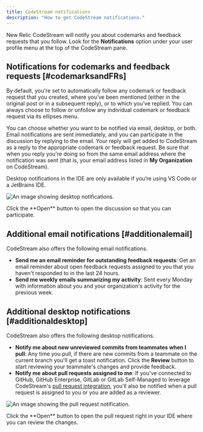 ```yaml
---
title: CodeStream notifications
description: "How to get CodeStream notifications."
---
```




New Relic CodeStream will notify you about codemarks and feedback requests that you follow. Look for the **Notifications** option under your user profile menu at the top of the CodeStream pane.

## Notifications for codemarks and feedback requests [#codemarksandFRs]

By default, you're set to automatically follow any codemark or feedback request that you created, where you’ve been mentioned (either in the original post or in a subsequent reply), or to which you’ve replied. You can always choose to follow or unfollow any individual codemark or feedback request via its ellipses menu.

You can choose whether you want to be notified via email, desktop, or both. Email notifications are sent immediately, and you can participate in the
discussion by replying to the email. Your reply will get added to CodeStream as a reply to the appropriate codemark or feedback request. Be sure that when you reply you're doing so from the same email address where the notification was sent (that is, your email address listed in **My Organization** on CodeStream).

Desktop notifications in the IDE are only available if you’re using VS Code or a JetBrains IDE.

<img
  title="Desktop notifications"
  alt="An image showing desktop notifications."
  src={codestreamCodestreamDesktopNotification}
/>

<figcaption>
  Click the **Open** button to open the discussion so that you can participate.
</figcaption>

## Additional email notifications [#additionalemail]

CodeStream also offers the following email notifications.

* **Send me an email reminder for outstanding feedback requests**: Get an email reminder about open feedback requests assigned to you that you haven't responded to in the last 24 hours.
* **Send me weekly emails summarizing my activity**: Sent every Monday with information about you and your organization's activity for the previous week.

## Additional desktop notifications [#additionaldesktop]

CodeStream also offers the following desktop notifications.

* **Notify me about new unreviewed commits from teammates when I pull**: Any time you pull, if there are new commits from a teammate on the current branch you'll get a toast notification. Click the **Review** button to start reviewing your teammate's changes and provide feedback.
* **Notify me about pull requests assigned to me**: If you've connected to GitHub, GitHub Enterprise, GitLab or GitLab Self-Managed to leverage CodeStream's [pull request integration](/docs/codestream/how-use-codestream/pull-requests), you'll also be notified when a pull request is assigned to you or you are added as a reviewer.

<img
  title="Pull request"
  alt="An image showing the pull request notification."
  src={codestreamCodestreamPullRequestNotification}
/>

<figcaption>
  Click the **Open** button to open the pull request right in your IDE where you can review the changes.
</figcaption>
